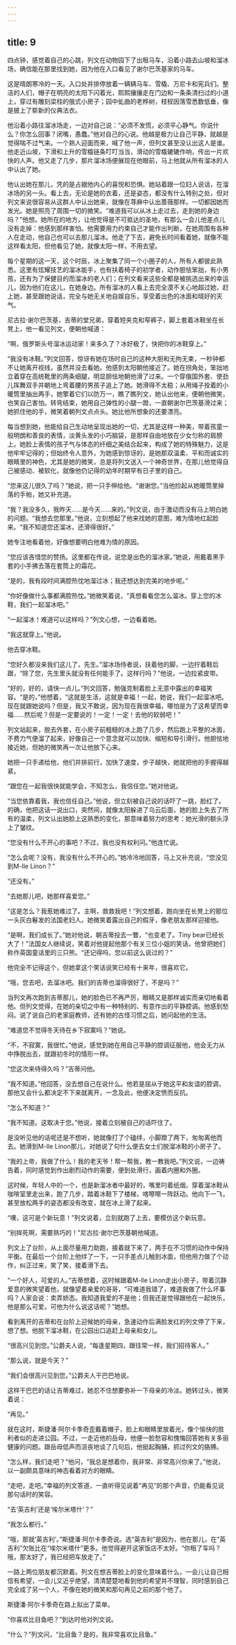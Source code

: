 ```yaml
---
---
---
```

title: 9
---




四点钟，感觉着自己的心跳，列文在动物园下了出租马车，沿着小路去山坡和溜冰场，确信能在那里找到她，因为他在入口看见了谢尔巴茨基家的马车。

这是晴朗寒冷的一天。入口处并排停放着一辆辆马车、雪橇、万尼卡和宪兵们。整洁的人们，帽子在明亮的太阳下闪着光，熙熙攘攘走在门边和一条条清扫过的小道上，穿过有雕刻梁柱的俄式小房子；园中虬曲的老桦树，枝杈因落雪悉数低垂，像是披上了崭新的仪典法衣。

他沿着小路往溜冰场走，一边对自己说：“必须不发慌，必须平心静气。你说什么？你怎么回事？闭嘴，愚蠢。”他对自己的心说。他越是极力让自己平静，就越是觉得喘不过气来。一个熟人迎面而来，喊了他一声，但列文甚至没认出这人是谁。他走近山坡，下滑和上升的雪橇链条叮叮当当，滑动的雪橇辘辘作响，传出一片欢快的人声。他又走了几步，那片溜冰场便展现在他眼前，马上他就从所有溜冰的人中认出了她。

他认出她在那儿，凭的是占据他内心的喜悦和恐惧。她站着跟一位妇人说话，在溜冰场的另一头。看上去，无论是她的衣着，还是姿态，都没有什么特别之处，但对列文来说很容易从这群人中认出她来，就像在荨麻中认出蔷薇那样。一切都因她而发光。她是照亮了周围一切的微笑。“难道我可以从冰上走过去，走到她的身边吗？”他想。她所在的地方，让他觉得是不可抵达的圣地，有那么一会儿他差点儿没有走掉：他感到那样害怕。他需要用力约束自己才能作出判断，在她周围有各种人在走动，他自己也可以去那儿溜冰。他走了下去，避免长时间看着她，就像不能这样看太阳，但他看见了她，就像太阳一样，不用去望。

每个星期的这一天，这个时辰，冰上聚集了同一个小圈子的人，所有人都彼此熟悉。这里有炫耀技艺的溜冰能手，也有扶着椅子的初学者，动作胆怯笨拙，有小男孩，还有为了保健目的而溜冰的老人们；在列文看来这些全都是被挑选出来的幸运儿，因为他们在这儿，在她身边。所有溜冰的人看上去完全漠不关心地超过她，赶上她，甚至跟她说话，完全与她无关地自娱自乐，享受着出色的冰面和晴好的天气。

尼古拉·谢尔巴茨基，吉蒂的堂兄弟，穿着短夹克和窄裤子，脚上套着冰鞋坐在长凳上，他一看见列文，便朝他喊道：

“啊，俄罗斯头号溜冰运动家！来多久了？冰好极了，快把你的冰鞋穿上。”

“我没有冰鞋。”列文回答，惊讶有她在场时自己的这种大胆和无拘无束，一秒钟都不让她离开视线，虽然并没去看她。他感到太阳朝他接近了。她在拐角处，笨拙地立着穿在高统靴里的两条细腿，明显胆怯地朝他滑了过来。一个穿俄国外套、使劲儿挥舞双手并朝地上弯着腰的男孩子追上了她。她滑得不太稳；从用绳子拴着的小暖筒里抽出两手，她擎着它们以防万一，瞧了瞧列文，她认出他来，便朝他微笑，也笑自己害怕。转弯结束，她用自己弹性的小腿一蹬，一直朝谢尔巴茨基滑过来；她抓住他的手，微笑着朝列文点点头。她比他所想象的还要漂亮。

每当想到她，他能给自己生动地呈现出她的一切，尤其是这样一种美，带着孩童一般明朗和善良的表情，淡黄头发的小巧脑袋，是那样自由地放在少女匀称的肩膀上。她脸上表情的孩子气与体态的纤细之美结合起来，构成了她的特殊魅力，这是他牢牢记得的；但始终令人意外，为她感到惊讶的，是她那双温柔、平和而诚实的眼睛里的神色，尤其是她的微笑，总是将列文送入一个神奇世界，在那儿他觉得自己被感动、被软化，就像他仍记得的幼年时期罕有日子里的自己。

“您来这儿很久了吗？”她说，把一只手伸给他。“谢谢您。”当他捡起从她暖筒里掉落的手帕，她又补充道。

“我？我没多久，我昨天……是今天……来的。”列文说，由于激动而没有马上明白她的问题。“我想去您那里。”他说，立刻想起了他来找她的意图，难为情地红起脸来。“我不知道您还溜冰，还滑得很好。”

她专注地看着他，好像想要明白他难为情的原因。

“您应该吝惜您的赞扬。这里都在传说，说您是出色的溜冰家。”她说，用戴着黑手套的小手拂去落在套筒上的霜花。

“是的，我有段时间满腔热忱地溜过冰；我还想达到完美的地步呢。”

“你好像做什么事都满腔热忱。”她微笑着说，“真想看看您怎么溜冰。穿上您的冰鞋，我们一起溜冰吧。”

“一起溜冰！难道可以这样吗？”列文心想，一边看着她。

“我这就穿上。”他说。

他去穿冰鞋。

“您好久都没来我们这儿了，先生。”溜冰场侍者说，扶着他的脚，一边拧着鞋后跟，“除了您，先生里头就没有任何能手了。这样行吗？”他说，一边拉紧皮带。

“好的，好的，请快一点儿。”列文回答，勉强克制着脸上无意中露出的幸福笑容。“是的，”他想着，“这就是生活，这就是幸福！一起，她说，我们一起溜冰吧。现在就跟她说吗？但是，我又不敢说，因为现在我很幸福，哪怕是为了这希望而幸福……然后呢？但是一定要说的！一定！一定！去他的软弱吧！”

列文站起来，脱去外套，在小房子前粗糙的冰上跑了几步，然后跑上平整的冰面，不费力气便溜了起来，好像自己一个意念就可以加快、缩短和导引滑行。他胆怯地接近她，但她的微笑再一次让他放下心来。

她把一只手递给他，他们并排前行，加快了速度，步子越快，她就把他的手握得越紧。

“跟您在一起我很快就能学会，不知怎么，我信任您。”她对他说。

“当您依靠着我，我也信任自己。”他说，但立刻被自己说的话吓了一跳，脸红了。的确，他把这话一说出口，突然间，就像太阳躲进了乌云后面，她的脸上失去了所有的温柔，列文认出她脸上这熟悉的变化，那意味着努力的思考：她光滑的额头浮上了皱纹。

“您没有什么不开心的事吧？不过，我也没有权利问。”他连忙说。

“怎么会呢？没有，我没有什么不开心的。”她冷冷地回答，马上又补充说，“您没见到M-lle Linon？”

“还没有。”

“去她那儿吧，她那样喜爱您。”

“这是怎么？我惹她难过了。主啊，救救我吧！”列文想着，跑向坐在长凳上的那位一头灰白鬈发的法国老妇人。她微笑着露出自己的假牙，像老朋友那样迎接他。

“是啊，我们成长了。”她对他说，朝吉蒂投去一瞥，“也变老了。Tiny bear已经长大了！”法国女人继续说，笑着对他提起他那个有关三位小姐的笑话，他曾把她们称作英国童话里的三只熊。“还记得吗，您以前这么说过的？”

他完全不记得这个，但她拿这个笑话说笑已经有十来年，很喜欢它。

“哦，您去吧，去溜冰吧。我们的吉蒂也溜得很好了，不是吗？”

当列文再次跑到吉蒂那儿，她的脸色已不再严厉，眼睛又是那样诚实而亲切地看着他。但列文觉得，在她的亲切之中有一种特别的、有意作出的平静腔调。他感到愁闷。说了说自己的老家庭教师，还有她的古怪习惯之后，她问起他的生活。

“难道您不觉得冬天待在乡下寂寞吗？”她说。

“不，不寂寞，我很忙。”他说，感觉到她在用自己平静的腔调征服他，他会无力从中挣脱出去，就跟初冬时的情形一样。

“您这次来待得久吗？”吉蒂问他。

“我不知道。”他回答，没去想自己在说什么。他若是屈从于她这平和友谊的腔调，那他又会什么都决定不下来就离开，一念及此，他便决定愤而反抗。

“怎么不知道？”

“我不知道。这取决于您。”他说，接着立刻被自己的话吓住了。

是没听见他的话呢还是不想听，她就像打了个磕绊，小脚蹬了两下，匆匆离他而去。她滑到M-lle Linon那儿，对她说了句什么便去女士们脱溜冰鞋的小房子了。

“我的上帝，我做了什么！我的老天爷！帮一帮我，教一教我吧。”列文说，一边祷告着，同时感觉到作出剧烈动作的需要，便到处滑行，画着内圈和外圈。

这时候，年轻人中的一个，也是新溜冰者中最好的，嘴里叼着纸烟，穿着溜冰鞋从咖啡室里走出来，跑了几步，踏着冰鞋下了楼梯，喀嚓嚓一阵跃动。他向下一飞，甚至放松两手的姿态都没有改变，就在冰上滑了起来。

“噢，这可是个新玩意！”列文说着，立刻就跑了上去，要模仿这个新玩意。

“别摔死啊，需要熟巧的！”尼古拉·谢尔巴茨基朝他喊道。

列文上了台阶，从上面尽量用力助跑，接着就下来了，两手在不习惯的动作中保持平衡。在最后一个台阶上他绊了一下，一只手差点儿触到冰面，但他用力做了个动作，纠正过来，笑了笑，接着滑下去。

“一个好人，可爱的人。”吉蒂想着，这时候跟着M-lle Linon走出小房子，带着沉静爱意的微笑望着他，就像望着亲爱的哥哥，“可难道我错了，难道我做了什么坏事吗？人家会说：卖弄娇态。我知道我爱的不是他；但我还是觉得跟他在一起快乐，他是那么可爱。可他为什么说这话呢？”她想。

看到离开的吉蒂和在台阶上迎候她的母亲，急速动作后满脸发红的列文停了下来，想了想。他脱下溜冰鞋，在公园出口追赶上母亲和女儿。

“很高兴见到您。”公爵夫人说，“每逢星期四，跟往常一样，我们招待客人。”

“那么说，就是今天？”

“我们会很高兴见到您。”公爵夫人干巴巴地说。

这样干巴巴的话让吉蒂难过，她忍不住想要弥补一下母亲的冷淡。她转过头，微笑着说：

“再见。”

就在这时，斯捷潘·阿尔卡季奇歪戴着帽子，脸上和眼睛里放着光，像个愉快的胜利者似的走进公园。不过，一走近他的岳母，他便一脸愁容和愧悔回答她有关多丽健康的问题。跟岳母低声而沮丧地谈了几句后，他挺起胸脯，抓过列文的胳膊。

“怎么样，我们走吧？”他问，“我总是想着你，我非常、非常高兴你来了。”他说，以一副颇具意味的神态看着对方的眼睛。

“走吧，走吧。”幸福的列文答道，一直听得见说着“再见”的那个声音，仍能看见说那句话时的笑容。

“去‘英吉利’还是‘埃尔米塔什’？”

“我怎么都行。”

“哦，那就‘英吉利’。”斯捷潘·阿尔卡季奇说。选“英吉利”是因为，他在那儿，在“英吉利”欠账比在“埃尔米塔什”更多。他觉得避开这家饭店不太好。“你租了车吗？哦，那太好了，我已经把车放走了。”

一路上两位朋友都沉默着。列文在想吉蒂脸上的变化意味着什么，一会儿让自己相信有希望，一会儿又近乎绝望，清清楚楚地看到他的希望并不理智，同时感到自己完全成了另一个人，不像在她的微笑和那句再见之前的那个他了。

斯捷潘·阿尔卡季奇在路上拟出了菜单。

“你喜欢比目鱼吧？”到达时他对列文说。

“什么？”列文问，“比目鱼？是的，我非常喜欢比目鱼。”